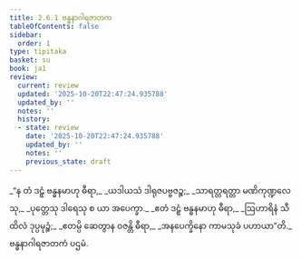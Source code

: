 ```yaml
---
title: 2.6.1 ဗန္ဓနာဂါရဇာတက
tableOfContents: false
sidebar:
  order: 1
type: tipitaka
basket: su
book: ja1
review:
  current: review
  updated: '2025-10-20T22:47:24.935788'
  updated_by: ''
  notes: ''
  history:
  - state: review
    date: '2025-10-20T22:47:24.935788'
    updated_by: ''
    notes: ''
    previous_state: draft
---
```



<DynamicBreadcrumb />


<ReviewStatus review={frontmatter.review} showDetails={true} />

<HypothesisAnnotation frontmatter={frontmatter} />

<Division number="101" book="ja1" e="ch" v="22" p="53">

<Paragraph number="502" type="verses" book="ja1">
_“န တံ ဒဠှံ ဗန္ဓနမာဟု ဓီရာ,_  
_ယဒါယသံ ဒါရုဇပဗ္ဗဇဉ္စ;_  
_သာရတ္တရတ္တာ မဏိကုဏ္ဍလေသု,_  
_ပုတ္တေသု ဒါရေသု စ ယာ အပေက္ခာ._  

</Paragraph>

</Division>
<Division number="102" book="ja1" e="ch" v="22" p="53">

<Paragraph number="503" type="verses" book="ja1">
_ဧတံ ဒဠှံ ဗန္ဓနမာဟု ဓီရာ,_  
_ဩဟာရိနံ သီထိလံ ဒုပ္ပမုဉ္စံ;_  
_ဧတမ္ပိ ဆေတွာန ဝဇန္တိ ဓီရာ,_  
_အနပေက္ခိနော ကာမသုခံ ပဟာယာ”တိ._  


</Paragraph>
</Division>

<Paragraph number="504" type="center" book="ja1">
ဗန္ဓနာဂါရဇာတကံ ပဌမံ.
</Paragraph>
